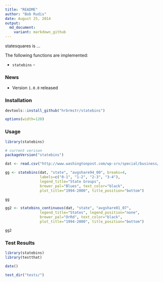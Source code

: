 ```yaml
---
title: "README"
author: "Bob Rudis"
date: August 25, 2014
output:
  md_document:
    variant: markdown_github
---
```


statesquares is ...

The following functions are implemented:

- `statebins` -

### News

- Version `1.0.0`  released

### Installation

```r
devtools::install_github("hrbrmstr/statebins")
```

```r
options(width=120)
```

### Usage

```r
library(statebins)

# current verison
packageVersion("statebins")

dat <- read.csv("http://www.washingtonpost.com/wp-srv/special/business/states-most-threatened-by-trade/states.csv?cache=1", stringsAsFactors=FALSE)

gg <- statebins(dat, "state", "avgshare94_00", breaks=4, 
                labels=c("0-1", "1-2", "2-3", "3-4"),
                legend_title="State Groups",
                brewer_pal="Blues", text_color="black", 
                plot_title="1994-2000", title_position="bottom")

gg

gg2 <- statebins_continuous(dat, "state", "avgshare01_07",
                legend_title="States", legend_position="none",
                brewer_pal="OrRd", text_color="black", 
                plot_title="1994-2000", title_position="bottom")

gg2

```

### Test Results

```r
library(statebins)
library(testthat)

date()

test_dir("tests/")
```

